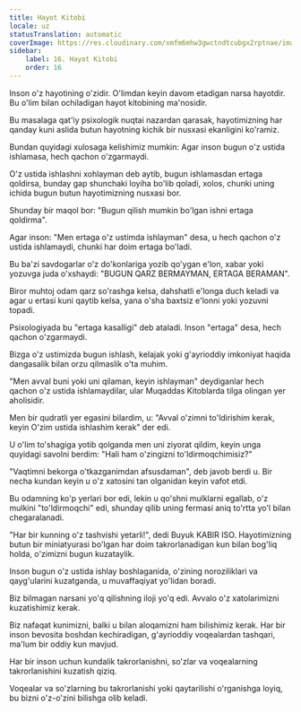 ```yaml
---
title: Hayot Kitobi
locale: uz
statusTranslation: automatic
coverImage: https://res.cloudinary.com/xmfm6mhw3gwctndtcubgx2rptnae/image/upload/v1740468922/small_cover_tratado_de_psicologia_revolucionaria_a4c0dca4e0.webp
sidebar:
    label: 16. Hayot Kitobi
    order: 16
---
```

Inson o'z hayotining o'zidir. O'limdan keyin davom etadigan narsa hayotdir. Bu o'lim bilan ochiladigan hayot kitobining ma'nosidir.

Bu masalaga qat'iy psixologik nuqtai nazardan qarasak, hayotimizning har qanday kuni aslida butun hayotning kichik bir nusxasi ekanligini ko'ramiz.

Bundan quyidagi xulosaga kelishimiz mumkin: Agar inson bugun o'z ustida ishlamasa, hech qachon o'zgarmaydi.

O'z ustida ishlashni xohlayman deb aytib, bugun ishlamasdan ertaga qoldirsa, bunday gap shunchaki loyiha bo'lib qoladi, xolos, chunki uning ichida bugun butun hayotimizning nusxasi bor.

Shunday bir maqol bor: "Bugun qilish mumkin bo'lgan ishni ertaga qoldirma".

Agar inson: "Men ertaga o'z ustimda ishlayman" desa, u hech qachon o'z ustida ishlamaydi, chunki har doim ertaga bo'ladi.

Bu ba'zi savdogarlar o'z do'konlariga yozib qo'ygan e'lon, xabar yoki yozuvga juda o'xshaydi: "BUGUN QARZ BERMAYMAN, ERTAGA BERAMAN".

Biror muhtoj odam qarz so'rashga kelsa, dahshatli e'longa duch keladi va agar u ertasi kuni qaytib kelsa, yana o'sha baxtsiz e'lonni yoki yozuvni topadi.

Psixologiyada bu "ertaga kasalligi" deb ataladi. Inson "ertaga" desa, hech qachon o'zgarmaydi.

Bizga o'z ustimizda bugun ishlash, kelajak yoki g'ayrioddiy imkoniyat haqida dangasalik bilan orzu qilmaslik o'ta muhim.

"Men avval buni yoki uni qilaman, keyin ishlayman" deydiganlar hech qachon o'z ustida ishlamaydilar, ular Muqaddas Kitoblarda tilga olingan yer aholisidir.

Men bir qudratli yer egasini bilardim, u: "Avval o'zimni to'ldirishim kerak, keyin O'zim ustida ishlashim kerak" der edi.

U o'lim to'shagiga yotib qolganda men uni ziyorat qildim, keyin unga quyidagi savolni berdim: "Hali ham o'zingizni to'ldirmoqchimisiz?"

"Vaqtimni bekorga o'tkazganimdan afsusdaman", deb javob berdi u. Bir necha kundan keyin u o'z xatosini tan olganidan keyin vafot etdi.

Bu odamning ko'p yerlari bor edi, lekin u qo'shni mulklarni egallab, o'z mulkini "to'ldirmoqchi" edi, shunday qilib uning fermasi aniq to'rtta yo'l bilan chegaralanadi.

"Har bir kunning o'z tashvishi yetarli!", dedi Buyuk KABIR ISO. Hayotimizning butun bir miniatyurasi bo'lgan har doim takrorlanadigan kun bilan bog'liq holda, o'zimizni bugun kuzataylik.

Inson bugun o'z ustida ishlay boshlaganida, o'zining noroziliklari va qayg'ularini kuzatganda, u muvaffaqiyat yo'lidan boradi.

Biz bilmagan narsani yo'q qilishning iloji yo'q edi. Avvalo o'z xatolarimizni kuzatishimiz kerak.

Biz nafaqat kunimizni, balki u bilan aloqamizni ham bilishimiz kerak. Har bir inson bevosita boshdan kechiradigan, g'ayrioddiy voqealardan tashqari, ma'lum bir oddiy kun mavjud.

Har bir inson uchun kundalik takrorlanishni, so'zlar va voqealarning takrorlanishini kuzatish qiziq.

Voqealar va so'zlarning bu takrorlanishi yoki qaytarilishi o'rganishga loyiq, bu bizni o'z-o'zini bilishga olib keladi.

